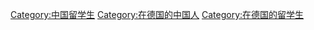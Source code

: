 [[Category:中国留学生|Category:中国留学生]]
[[Category:在德国的中国人|Category:在德国的中国人]]
[[Category:在德国的留学生|Category:在德国的留学生]]